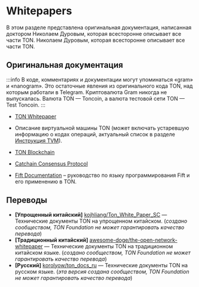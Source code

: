 
# Whitepapers

В этом разделе представлена ​​оригинальная документация, написанная доктором  Николаем Дуровым, которая всесторонне описывает все части TON. Николаем Дуровым, которая всесторонне описывает все части TON.

## Оригинальная документация

:::info
В коде, комментариях и документации могут упоминаться «gram» и «nanogram». Это остаточные явления из оригинального кода TON, над которым работали в Telegram. Криптовалюта Gram никогда не выпускалась. Валюта TON — Toncoin, а валюта тестовой сети TON — Test Toncoin.
:::

- [TON Whitepaper](https://docs.ton.org/ton.pdf)

- Описание виртуальной машины TON (может включать устаревшую информацию о кодах операций, актуальный список в разделе [Инструкция TVM](/v3/documentation/tvm/tvm-overview)).

- [TON Blockchain](https://docs.ton.org/tblkch.pdf)

- [Catchain Consensus Protocol](https://docs.ton.org/catchain.pdf)

- [Fift Documentation](https://docs.ton.org/fiftbase.pdf) – руководство по языку программирования Fift и его применению в TON.

## Переводы

- **\[Упрощенный китайский]** [kojhliang/Ton_White_Paper_SC](https://github.com/kojhliang/Ton_White_Paper_SC/blob/main/Ton%E5%8C%BA%E5%9D%97%E9%93%BE%E7%99%BD%E7%9A%AE%E4%B9%A6_%E7%AE%80%E4%BD%93%E4%B8%AD%E6%96%87%E7%89%88.pdf) — Технические документы TON на упрощенном китайском. (_создано сообществом, TON Foundation не может гарантировать качество перевода_) 
- **\[Традиционный китайский]** [awesome-doge/the-open-network-whitepaper](https://github.com/awesome-doge/TON_Paper/blob/main/zh_ton.pdf) — Технические документы TON на традиционном китайском языке. (_создано сообществом, TON Foundation не может гарантировать качество перевода_) 
- **\[Русский]** [korolyow/ton_docs_ru](https://github.com/Korolyow/TON_docs_ru) — Технические документы TON на русском языке. (_эта версия создана сообществом, TON Foundation не может гарантировать качество перевода_)

<Feedback />
